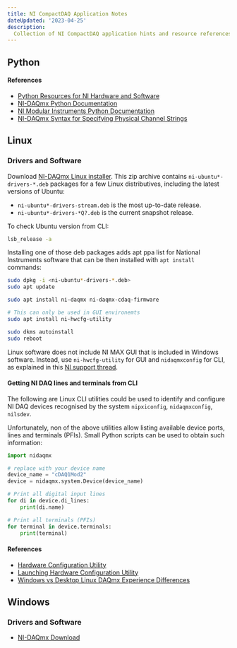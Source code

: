 ```yaml
---
title: NI CompactDAQ Application Notes
dateUpdated: '2023-04-25'
description:
  Collection of NI CompactDAQ application hints and resource references.
---
```


## Python

#### References

- [Python Resources for NI Hardware and Software](https://www.ni.com/en-gb/support/documentation/supplemental/16/python-resources-for-ni-hardware-and-software.html)
- [NI-DAQmx Python Documentation](https://nidaqmx-python.readthedocs.io/en/latest/)
- [NI Modular Instruments Python Documentation](https://www.ni.com/en-gb/support/documentation/supplemental/16/python-resources-for-ni-hardware-and-software.html)
- [NI-DAQmx Syntax for Specifying Physical Channel Strings](https://knowledge.ni.com/KnowledgeArticleDetails?id=kA00Z000000P8qaSAC&l=en-GB)

## Linux

### Drivers and Software

Download
[NI-DAQmx Linux installer](https://www.ni.com/en-gb/support/downloads/drivers/download.ni-daq-mx.html#480886).
This zip archive contains `ni-ubuntu*-drivers-*.deb` packages for a few Linux
distributives, including the latest versions of Ubuntu:<br/>

- `ni-ubuntu*-drivers-stream.deb` is the most up-to-date release.
- `ni-ubuntu*-drivers-*Q?.deb` is the current snapshot release.

To check Ubuntu version from CLI:

```bash
lsb_release -a
```

Installing one of those deb packages adds apt ppa list for National Instruments
software that can be then installed with `apt install` commands:

```bash
sudo dpkg -i <ni-ubuntu*-drivers-*.deb>
sudo apt update

sudo apt install ni-daqmx ni-daqmx-cdaq-firmware

# This can only be used in GUI environemts
sudo apt install ni-hwcfg-utility

sudo dkms autoinstall
sudo reboot
```

Linux software does not include NI MAX GUI that is included in Windows software.
Instead, use `ni-hwcfg-utility` for GUI and `nidaqmxconfig` for CLI, as
explained in this
[NI support thread](https://knowledge.ni.com/KnowledgeArticleDetails?id=kA00Z0000019Y2XSAU&l=en-GB).

#### Getting NI DAQ lines and terminals from CLI

The following are Linux CLI utilities could be used to identify and configure NI
DAQ devices recognised by the system `nipxiconfig`, `nidaqmxconfig`, `nilsdev`.

Unfortunately, non of the above utilities allow listing available device ports,
lines and terminals (PFIs). Small Python scripts can be used to obtain such
information:

```python
import nidaqmx

# replace with your device name
device_name = "cDAQ1Mod2"
device = nidaqmx.system.Device(device_name)

# Print all digital input lines
for di in device.di_lines:
    print(di.name)

# Print all terminals (PFIs)
for terminal in device.terminals:
    print(terminal)
```

#### References

- [Hardware Configuration Utility](https://www.ni.com/docs/en-US/bundle/hardwareconfigurationutility/page/definition.html)
- [Launching Hardware Configuration Utility](https://www.ni.com/docs/en-US/bundle/hardwareconfigurationutility/page/launch-hwcu.html)
- [Windows vs Desktop Linux DAQmx Experience Differences](https://www.ni.com/en-gb/support/documentation/supplemental/18/windows-vs-desktop-linux-daqmx-experience-differences.html)

## Windows

### Drivers and Software

- [NI-DAQmx Download](https://www.ni.com/en-gb/support/downloads/drivers/download.ni-daq-mx.html#480879)
